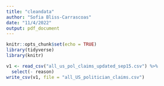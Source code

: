 ```yaml
---
title: "cleandata"
author: "Sofia Bliss-Carrascoas"
date: "11/4/2022"
output: pdf_document
---
```


```r
knitr::opts_chunk$set(echo = TRUE)
library(tidyverse)
library(knitr)
```

```r
v1 <- read_csv("all_us_pol_claims_updated_sep15.csv") %>%
  select(- reason)
write_csv(v1, file = "all_US_politician_claims.csv")
```

